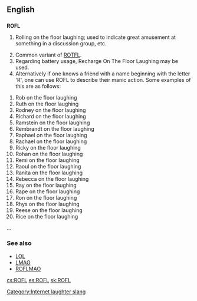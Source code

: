 ==English==

==={{initialism}}===
'''ROFL'''

# {{internet}} Rolling on the floor laughing; used to indicate great amusement at something in a discussion group, etc.
# Common variant of [[ROTFL]].
# Regarding battery usage, Recharge On The Floor Laughing may be used.
# Alternatively if one knows a friend with a name beginning with the letter 'R', one can use ROFL to describe their manic action. Some examples of this are as follows:

#Rob on the floor laughing
#Ruth on the floor laughing
#Rodney on the floor laughing
#Richard on the floor laughing
#Ramstein on the floor laughing
#Rembrandt on the floor laughing
#Raphael on the floor laughing
#Rachael on the floor laughing
#Ricky on the floor laughing
#Rohan on the floor laughing
#Remi on the floor laughing
#Raoul on the floor laughing
#Ranita on the floor laughing
#Rebecca on the floor laughing
#Ray on the floor laughing
#Rape on the floor laughing
#Ron on the floor laughing
#Rhys on the floor laughing
#Reese on the floor laughing
#Rice on the floor laughing

...

===See also===
*[[LOL]]
*[[LMAO]]
*[[ROFLMAO]]

[[Category:Internet laughter slang]]

[[cs:ROFL]]
[[es:ROFL]]
[[sk:ROFL]]